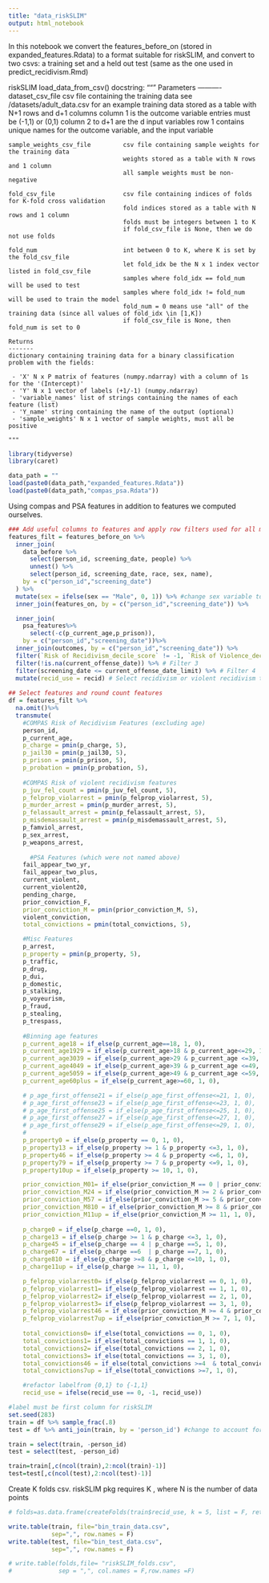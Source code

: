 ```yaml
---
title: "data_riskSLIM"
output: html_notebook
---
```


In this notebook we convert the features_before_on (stored in expanded_features.Rdata) to a format suitable for riskSLIM, and convert to two csvs: a training set and a held out test (same as the one used in predict_recidivism.Rmd)

riskSLIM load_data_from_csv() docstring: 
    """
    Parameters
    ----------
    dataset_csv_file                csv file containing the training data
                                    see /datasets/adult_data.csv for an example
                                    training data stored as a table with N+1 rows and d+1 columns
                                    column 1 is the outcome variable entries must be (-1,1) or (0,1)
                                    column 2 to d+1 are the d input variables
                                    row 1 contains unique names for the outcome variable, and the input variable

    sample_weights_csv_file         csv file containing sample weights for the training data
                                    weights stored as a table with N rows and 1 column
                                    all sample weights must be non-negative

    fold_csv_file                   csv file containing indices of folds for K-fold cross validation
                                    fold indices stored as a table with N rows and 1 column
                                    folds must be integers between 1 to K
                                    if fold_csv_file is None, then we do not use folds

    fold_num                        int between 0 to K, where K is set by the fold_csv_file
                                    let fold_idx be the N x 1 index vector listed in fold_csv_file
                                    samples where fold_idx == fold_num will be used to test
                                    samples where fold_idx != fold_num will be used to train the model
                                    fold_num = 0 means use "all" of the training data (since all values of fold_idx \in [1,K])
                                    if fold_csv_file is None, then fold_num is set to 0

    Returns
    -------
    dictionary containing training data for a binary classification problem with the fields:

     - 'X' N x P matrix of features (numpy.ndarray) with a column of 1s for the '(Intercept)'
     - 'Y' N x 1 vector of labels (+1/-1) (numpy.ndarray)
     - 'variable_names' list of strings containing the names of each feature (list)
     - 'Y_name' string containing the name of the output (optional)
     - 'sample_weights' N x 1 vector of sample weights, must all be positive

    """

```r
library(tidyverse)
library(caret)

```


```r
data_path = ""
load(paste0(data_path,"expanded_features.Rdata"))
load(paste0(data_path,"compas_psa.Rdata"))

```

Using compas and PSA features in addition to features we computed ourselves. 
```r
### Add useful columns to features and apply row filters used for all models
features_filt = features_before_on %>%
  inner_join(
    data_before %>% 
      select(person_id, screening_date, people) %>%
      unnest() %>%
      select(person_id, screening_date, race, sex, name),
    by = c("person_id","screening_date")
  ) %>%
  mutate(sex = ifelse(sex == "Male", 0, 1)) %>% #change sex variable to numeric encoding
  inner_join(features_on, by = c("person_id","screening_date")) %>%

  inner_join(
    psa_features%>%
      select(-c(p_current_age,p_prison)), 
    by = c("person_id","screening_date"))%>%
  inner_join(outcomes, by = c("person_id","screening_date")) %>%
  filter(`Risk of Recidivism_decile_score` != -1, `Risk of Violence_decile_score` != -1) %>% # Filter 1
  filter(!is.na(current_offense_date)) %>% # Filter 3
  filter(screening_date <= current_offense_date_limit) %>% # Filter 4
  mutate(recid_use = recid) # Select recidivism or violent recidivism to use in this script 
         
## Select features and round count features
df = features_filt %>%
  na.omit()%>%
  transmute(
    #COMPAS Risk of Recidivism Features (excluding age)
    person_id,
    p_current_age,
    p_charge = pmin(p_charge, 5),
    p_jail30 = pmin(p_jail30, 5),
    p_prison = pmin(p_prison, 5),
    p_probation = pmin(p_probation, 5),
    
    #COMPAS Risk of violent recidivism features
    p_juv_fel_count = pmin(p_juv_fel_count, 5),
    p_felprop_violarrest = pmin(p_felprop_violarrest, 5),
    p_murder_arrest = pmin(p_murder_arrest, 5),
    p_felassault_arrest = pmin(p_felassault_arrest, 5),
    p_misdemassault_arrest = pmin(p_misdemassault_arrest, 5),
    p_famviol_arrest,
    p_sex_arrest,
    p_weapons_arrest,
    
      #PSA Features (which were not named above)
    fail_appear_two_yr, 
    fail_appear_two_plus,
    current_violent, 
    current_violent20, 
    pending_charge, 
    prior_conviction_F, 
    prior_conviction_M = pmin(prior_conviction_M, 5), 
    violent_conviction, 
    total_convictions = pmin(total_convictions, 5), 

    #Misc Features
    p_arrest,
    p_property = pmin(p_property, 5),
    p_traffic,
    p_drug,
    p_dui,
    p_domestic,
    p_stalking,
    p_voyeurism,
    p_fraud,
    p_stealing,
    p_trespass,
    
    #Binning age features 
    p_current_age18 = if_else(p_current_age==18, 1, 0),
    p_current_age1929 = if_else(p_current_age>18 & p_current_age<=29, 1, 0),
    p_current_age3039 = if_else(p_current_age>29 & p_current_age <=39, 1, 0),
    p_current_age4049 = if_else(p_current_age>39 & p_current_age <=49, 1, 0),
    p_current_age5059 = if_else(p_current_age>49 & p_current_age <=59, 1, 0),
    p_current_age60plus = if_else(p_current_age>=60, 1, 0),

    # p_age_first_offense21 = if_else(p_age_first_offense<=21, 1, 0),
    # p_age_first_offense23 = if_else(p_age_first_offense<=23, 1, 0),
    # p_age_first_offense25 = if_else(p_age_first_offense<=25, 1, 0),
    # p_age_first_offense27 = if_else(p_age_first_offense<=27, 1, 0),
    # p_age_first_offense29 = if_else(p_age_first_offense<=29, 1, 0),
    # 
    p_property0 = if_else(p_property == 0, 1, 0),
    p_property13 = if_else(p_property >= 1 & p_property <=3, 1, 0),
    p_property46 = if_else(p_property >= 4 & p_property <=6, 1, 0),
    p_property79 = if_else(p_property >= 7 & p_property <=9, 1, 0),
    p_property10up = if_else(p_property >= 10, 1, 0),

    prior_conviction_M01= if_else(prior_conviction_M == 0 | prior_conviction_M == 1, 1, 0),
    prior_conviction_M24 = if_else(prior_conviction_M >= 2 & prior_conviction_M <=4, 1, 0),
    prior_conviction_M57 = if_else(prior_conviction_M >= 5 & prior_conviction_M <=7, 1, 0),
    prior_conviction_M810 = if_else(prior_conviction_M >= 8 & prior_conviction_M <=10, 1, 0),
    prior_conviction_M11up = if_else(prior_conviction_M >= 11, 1, 0),
    
    p_charge0 = if_else(p_charge ==0, 1, 0),
    p_charge13 = if_else(p_charge >= 1 & p_charge <=3, 1, 0),
    p_charge45 = if_else(p_charge == 4 | p_charge ==5, 1, 0),
    p_charge67 = if_else(p_charge ==6  | p_charge ==7, 1, 0),
    p_charge810 = if_else(p_charge >=8 & p_charge <=10, 1, 0),
    p_charge11up = if_else(p_charge >= 11, 1, 0),

    p_felprop_violarrest0= if_else(p_felprop_violarrest == 0, 1, 0),
    p_felprop_violarrest1= if_else(p_felprop_violarrest == 1, 1, 0),
    p_felprop_violarrest2= if_else(p_felprop_violarrest == 2, 1, 0),
    p_felprop_violarrest3= if_else(p_felprop_violarrest == 3, 1, 0),
    p_felprop_violarrest46 = if_else(prior_conviction_M >= 4 & prior_conviction_M <=6, 1, 0),
    p_felprop_violarrest7up = if_else(prior_conviction_M >= 7, 1, 0),
    
    total_convictions0= if_else(total_convictions == 0, 1, 0),
    total_convictions1= if_else(total_convictions == 1, 1, 0),
    total_convictions2= if_else(total_convictions == 2, 1, 0),
    total_convictions3= if_else(total_convictions == 3, 1, 0),
    total_convictions46 = if_else(total_convictions >=4  & total_convictions <=6, 1, 0),
    total_convictions7up = if_else(total_convictions >=7, 1, 0),

    #refactor labelfrom {0,1} to {-1,1} 
    recid_use = ifelse(recid_use == 0, -1, recid_use)) 

#label must be first column for riskSLIM
set.seed(283)
train = df %>% sample_frac(.8)
test = df %>% anti_join(train, by = 'person_id') #change to account for screening date!

train = select(train, -person_id)
test = select(test, -person_id)

train=train[,c(ncol(train),2:ncol(train)-1)]
test=test[,c(ncol(test),2:ncol(test)-1)]

```

Create K folds csv. riskSLIM pkg requires K \in [1,N], where N is the number of data points
```r
# folds=as.data.frame(createFolds(train$recid_use, k = 5, list = F, returnTrain = T),make.names = F)

```

```r
write.table(train, file="bin_train_data.csv",
            sep=",", row.names = F)
write.table(test, file="bin_test_data.csv",
            sep=",", row.names = F)

# write.table(folds,file= "riskSLIM_folds.csv",
#             sep = ",", col.names = F,row.names =F)

```

